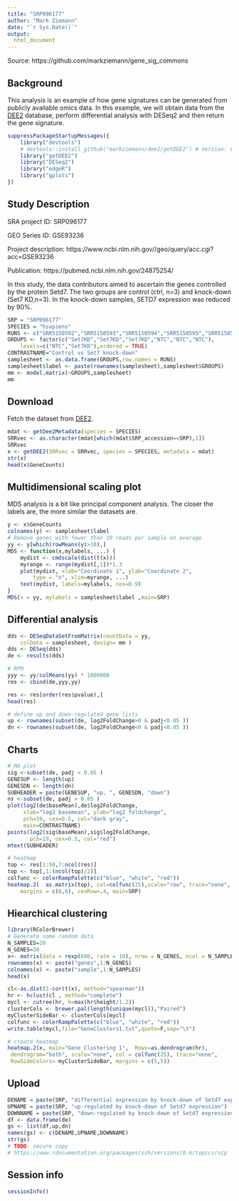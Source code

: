 ```yaml
---
title: "SRP096177"
author: "Mark Ziemann"
date: "`r Sys.Date()`"
output:
  html_document
---
```

Source: https://github.com/markziemann/gene_sig_commons

## Background

This analysis is an example of how gene signatures can be generated from publicly available omics data.
In this example, we will obtain data from the [DEE2](http://dee2.io) database, perform differential analysis with DESeq2 and then return the gene signature. 

```r
suppressPackageStartupMessages({
    library("devtools")
    # devtools::install_github("markziemann/dee2/getDEE2") # Version: 0.0.4
    library("getDEE2")
    library("DESeq2")
    library("edgeR")
    library("gplots") 
})
```

## Study Description

SRA project ID: SRP096177

GEO Series ID: GSE93236

Project description: https://www.ncbi.nlm.nih.gov//geo/query/acc.cgi?acc=GSE93236

Publication: https://pubmed.ncbi.nlm.nih.gov/24875254/

In this study, the data contributors aimed to ascertain the genes controlled by the protein Setd7. 
The two groups are control (ctrl, n=3) and knock-down (Set7 KD,n=3). 
In the knock-down samples, SETD7 expression was reduced by 90%.

```r
SRP = "SRP096177"
SPECIES = "hsapiens"
RUNS <- c("SRR5150592","SRR5150593","SRR5150594","SRR5150595","SRR5150596","SRR5150597")
GROUPS <- factor(c("Set7KD","Set7KD","Set7KD","NTC","NTC","NTC"), 
    levels=c("NTC","Set7KD"),ordered = TRUE)
CONTRASTNAME="Control vs Set7 knock-down"
samplesheet <- as.data.frame(GROUPS,row.names = RUNS)
samplesheet$label <- paste(rownames(samplesheet),samplesheet$GROUPS)
mm <- model.matrix(~GROUPS,samplesheet)
mm
```
## Download

Fetch the dataset from [DEE2](http://dee2.io).

```r
mdat <- getDee2Metadata(species = SPECIES)
SRRvec <- as.character(mdat[which(mdat$SRP_accession==SRP),1])
SRRvec
x <- getDEE2(SRRvec = SRRvec, species = SPECIES, metadata = mdat)
str(x)
head(x$GeneCounts)

```

## Multidimensional scaling plot

MDS analysis is a bit like principal component analysis. 
The closer the labels are, the more similar the datasets are.

```r
y <- x$GeneCounts
colnames(y) <- samplesheet$label
# Remove genes with fewer than 10 reads per sample on average
yy <- y[which(rowMeans(y)>10),]
MDS <- function(x,mylabels, ...) {
    mydist <- cmdscale(dist(t(x)))
    myrange <- range(mydist[,1])*1.3
    plot(mydist, xlab="Coordinate 1", ylab="Coordinate 2", 
        type = "n", xlim=myrange, ...)
    text(mydist, labels=mylabels, cex=0.9) 
}
MDS(x = yy, mylabels = samplesheet$label ,main=SRP)

```

## Differential analysis

```r
dds <- DESeqDataSetFromMatrix(countData = yy,
    colData = samplesheet, design= mm )
dds <- DESeq(dds)
de <- results(dds)

# RPM
yyy <- yy/colMeans(yy) * 1000000
res <- cbind(de,yyy,yy)

res <- res[order(res$pvalue),]
head(res)

# define up and down-regulated gene lists
up <- rownames(subset(de, log2FoldChange>0 & padj<0.05 ))
dn <- rownames(subset(de, log2FoldChange<0 & padj<0.05 ))
```

## Charts

```r
# MA plot
sig <-subset(de, padj < 0.05 )
GENESUP <- length(up)
GENESDN <- length(dn)
SUBHEADER = paste(GENESUP, "up, ", GENESDN, "down")
ns <-subset(de, padj > 0.05 )
plot(log2(de$baseMean),de$log2FoldChange, 
     xlab="log2 basemean", ylab="log2 foldchange",
     pch=19, cex=0.5, col="dark gray",
     main=CONTRASTNAME)
points(log2(sig$baseMean),sig$log2FoldChange,
       pch=19, cex=0.5, col="red")
mtext(SUBHEADER)

# heatmap
top <- res[1:50,7:ncol(res)]
top <- top[,1:(ncol(top)/2)]
colfunc <- colorRampPalette(c("blue", "white", "red"))
heatmap.2(  as.matrix(top), col=colfunc(25),scale="row", trace="none",
    margins = c(6,6), cexRow=.4, main=SRP)
```

## Hiearchical clustering

```r
library(RColorBrewer)
# Generate some random data
N_SAMPLES=20
N_GENES=30
x<- matrix(data = rexp(600, rate = 10), nrow = N_GENES, ncol = N_SAMPLES)
rownames(x) <- paste("genes",1:N_GENES)
colnames(x) <- paste("sample",1:N_SAMPLES)
head(x)

cl<-as.dist(1-cor(t(x), method="spearman"))
hr <- hclust(cl , method="complete")
mycl <- cutree(hr, h=max(hr$height/1.2))
clusterCols <- brewer.pal(length(unique(mycl)),"Paired")
myClusterSideBar <- clusterCols[mycl]
colfunc <- colorRampPalette(c("blue", "white", "red"))
write.table(mycl,file="GeneClusters1.txt",quote=F,sep="\t")

# create heatmap
heatmap.2(x, main="Gene Clustering 1",  Rowv=as.dendrogram(hr),
 dendrogram="both", scale="none", col = colfunc(25), trace="none", 
 RowSideColors= myClusterSideBar, margins = c(5,5))

```

##  Upload
```r
DENAME = paste(SRP, "differential expression by knock-down of Setd7 expression")
UPNAME = paste(SRP, "up-regulated by knock-down of Setd7 expression")
DOWNNAME = paste(SRP, "down-regulated by knock-down of Setd7 expression")
df <- data.frame(de)
gs <- list(df,up,dn)
names(gs) <- c(DENAME,UPNAME,DOWNNAME)
str(gs)
# TODO: secure copy
# https://www.rdocumentation.org/packages/ssh/versions/0.6/topics/scp
```

## Session info
```r
sessionInfo()
```